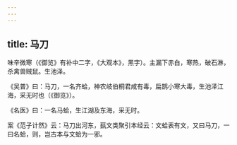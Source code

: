 ```yaml
---
---
---
```

title: 马刀
---



味辛微寒（《御览》有补中二字，《大观本》，黑字）。主漏下赤白，寒热，破石淋，杀禽兽贼鼠。生池泽。

《吴普》曰：马刀，一名齐蛤，神农岐伯桐君咸有毒，扁鹊小寒大毒，生池泽江海，采无时也（《御览》）。

《名医》曰：一名马蛤，生江湖及东海，采无时。

案《范子计然》云：马刀出河东，蓺文类聚引本经云：文蛤表有文，又曰马刀，一曰名蛤，则，岂古本与文蛤为一邪。